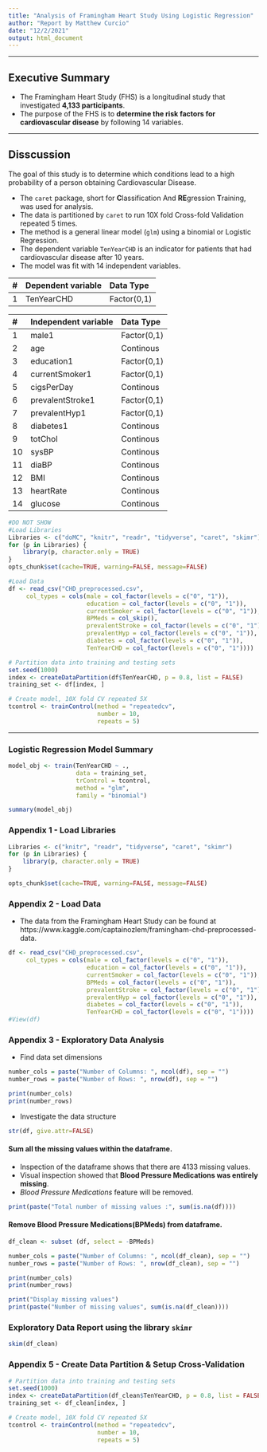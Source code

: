 ```yaml
---
title: "Analysis of Framingham Heart Study Using Logistic Regression"
author: "Report by Matthew Curcio"
date: "12/2/2021"
output: html_document
---
```


---

## Executive Summary

- The Framingham Heart Study (FHS) is a longitudinal study that investigated **4,133 participants**.
- The purpose of the FHS is to **determine the risk factors for cardiovascular disease** by following 14 variables.


--- 

## Disscussion

The goal of this study is to determine which conditions lead to a high probability of a person obtaining Cardiovascular Disease.  


- The `caret` package, short for **C**lassification And **RE**gression **T**raining, was used for analysis.
- The data is partitioned by `caret` to run 10X fold Cross-fold Validation repeated 5 times.
- The method is a general linear model (`glm`) using a binomial or Logistic Regression.
- The dependent variable `TenYearCHD` is an indicator for patients that had cardiovascular disease after 10 years.
- The model was fit with 14 independent variables.

|   # | Dependent variable | Data Type   |
| :-- | :----------------- | :---------- |
|   1 | TenYearCHD         | Factor(0,1) |

|   # | Independent variable | Data Type   |
| :-- | :------------------- | :---------- |
|   1 | male1                | Factor(0,1) |
|   2 | age                  | Continous   |
|   3 | education1           | Factor(0,1) |
|   4 | currentSmoker1       | Factor(0,1) |
|   5 | cigsPerDay           | Continous   |
|   6 | prevalentStroke1     | Factor(0,1) |
|   7 | prevalentHyp1        | Factor(0,1) |
|   8 | diabetes1            | Continous   |
|   9 | totChol              | Continous   |
|  10 | sysBP                | Continous   |
|  11 | diaBP                | Continous   |
|  12 | BMI                  | Continous   |
|  13 | heartRate            | Continous   |
|  14 | glucose              | Continous   |

```r
#DO NOT SHOW
#Load Libraries
Libraries <- c("doMC", "knitr", "readr", "tidyverse", "caret", "skimr")
for (p in Libraries) { 
    library(p, character.only = TRUE)
}
opts_chunk$set(cache=TRUE, warning=FALSE, message=FALSE)

#Load Data
df <- read_csv("CHD_preprocessed.csv", 
     col_types = cols(male = col_factor(levels = c("0", "1")), 
                      education = col_factor(levels = c("0", "1")),
                      currentSmoker = col_factor(levels = c("0", "1")), 
                      BPMeds = col_skip(), 
                      prevalentStroke = col_factor(levels = c("0", "1")), 
                      prevalentHyp = col_factor(levels = c("0", "1")), 
                      diabetes = col_factor(levels = c("0", "1")), 
                      TenYearCHD = col_factor(levels = c("0", "1"))))

# Partition data into training and testing sets
set.seed(1000)
index <- createDataPartition(df$TenYearCHD, p = 0.8, list = FALSE)
training_set <- df[index, ]

# Create model, 10X fold CV repeated 5X
tcontrol <- trainControl(method = "repeatedcv",
                         number = 10,
                         repeats = 5)
```

---

### Logistic Regression Model Summary

```r
model_obj <- train(TenYearCHD ~ .,
                   data = training_set,
                   trControl = tcontrol,
                   method = "glm",
                   family = "binomial")

summary(model_obj)
```

### Appendix 1 - Load Libraries

```r

Libraries <- c("knitr", "readr", "tidyverse", "caret", "skimr")
for (p in Libraries) { 
    library(p, character.only = TRUE)
}

opts_chunk$set(cache=TRUE, warning=FALSE, message=FALSE)
```

### Appendix 2 - Load Data

- The data from the Framingham Heart Study can be found at https://www.kaggle.com/captainozlem/framingham-chd-preprocessed-data.

```r

df <- read_csv("CHD_preprocessed.csv", 
     col_types = cols(male = col_factor(levels = c("0", "1")), 
                      education = col_factor(levels = c("0", "1")),
                      currentSmoker = col_factor(levels = c("0", "1")), 
                      BPMeds = col_factor(levels = c("0", "1")), 
                      prevalentStroke = col_factor(levels = c("0", "1")), 
                      prevalentHyp = col_factor(levels = c("0", "1")), 
                      diabetes = col_factor(levels = c("0", "1")), 
                      TenYearCHD = col_factor(levels = c("0", "1"))))
#View(df)
```

### Appendix 3 - Exploratory Data Analysis

- Find data set dimensions 

```r
number_cols = paste("Number of Columns: ", ncol(df), sep = "")
number_rows = paste("Number of Rows: ", nrow(df), sep = "")

print(number_cols)
print(number_rows)
```

- Investigate the data structure

```r
str(df, give.attr=FALSE)
```

#### Sum all the missing values within the dataframe.

- Inspection of the dataframe shows that there are 4133 missing values.
- Visual inspection showed that **Blood Pressure Medications was entirely missing**. 
- *Blood Pressure Medications* feature will be removed.

```r
print(paste("Total number of missing values :", sum(is.na(df))))
```

#### Remove Blood Pressure Medications(BPMeds) from dataframe.

```r
df_clean <- subset (df, select = -BPMeds)

number_cols = paste("Number of Columns: ", ncol(df_clean), sep = "")
number_rows = paste("Number of Rows: ", nrow(df_clean), sep = "")

print(number_cols)
print(number_rows)

print("Display missing values")
print(paste("Number of missing values", sum(is.na(df_clean))))
```



### Exploratory Data Report using the library `skimr`

```r
skim(df_clean)
```


### Appendix 5 - Create Data Partition & Setup Cross-Validation

```r
# Partition data into training and testing sets
set.seed(1000)
index <- createDataPartition(df_clean$TenYearCHD, p = 0.8, list = FALSE)
training_set <- df_clean[index, ]

# Create model, 10X fold CV repeated 5X
tcontrol <- trainControl(method = "repeatedcv",
                         number = 10,
                         repeats = 5)
```






